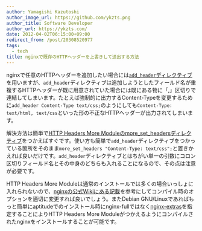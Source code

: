 ```yaml
---
author: Yamagishi Kazutoshi
author_image_url: https://github.com/ykzts.png
author_title: Software Developer
author_url: https://ykzts.com/
date: 2012-04-02T06:15:00+09:00
redirect_from: /post/20308520977
tags:
  - tech
title: nginxで既存のHTTPヘッダーを上書きして送出する方法
---
```


nginxで任意のHTTPヘッダーを追加したい場合には[`add_header`ディレクティブ](http://wiki.nginx.org/HttpHeadersModule#add_header)を用いますが、`add_header`ディレクティブは追加しようとしたフィールド名が重複するHTTPヘッダーが既に用意されていた場合には既にある物に「,」区切りで連結してしまいます。たとえば強制的に出力するContent-Typeを変更するために`add_header Content-Type text/css;`のようにしても`Content-Type: text/html, text/css`といった形の不正なHTTPヘッダーが出力されてしまいます。

<!--truncate-->

解決方法は簡単で[HTTP Headers More Moduleのmore_set_headersディレクティブ](http://wiki.nginx.org/HttpHeadersMoreModule#more_set_headers)をつかえばすぐです。使い方も簡単で`add_header`ディレクティブをつかっている箇所をそのまま`more_set_headers "Content-Type: text/css";`と置きかえれば良いだけです。`add_header`ディレクティブとはちがい単一の引数にコロン区切りフィールド名とその中身のどちらも入れることになるので、その点は注意が必要です。

HTTP Headers More Moduleは通常のインストールでは多くの場合いっしょに入れられないので、[nginxの公式Wikiにある記載](http://wiki.nginx.org/HttpHeadersMoreModule#Installation)を参考にしてコンパイル時のオプションを適切に変更すれば良いでしょう。またDebian GNU/Linuxであればもっと簡単にaptitudeでのインストール時にnginx-fullではなく[nginx-extras](http://packages.debian.org/nginx-extras)を指定することによりHTTP Headers More Moduleがつかえるようにコンパイルされたnginxをインストールすることが可能です。
